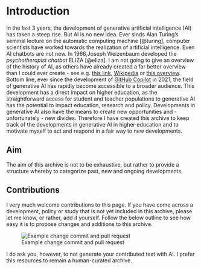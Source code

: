 # Introduction
In the last 3 years, the development of generative artificial intelligence (AI) has taken a steep rise. But AI is no new idea. Ever sinds Alan Turing's seminal lecture on the automatic computing machine [@turing], computer scientists have worked towards the realization of artificial intelligence. Even AI chatbots are not new. In 1966,Joseph Weizenbaum developed the *psychotherapist chatbot* ELIZA [@eliza]. I am not going to give an overview of the history of AI, as others have already created a far better overview than I could ever create - see e.g. [this link](https://toloka.ai/blog/history-of-generative-ai/), [Wikipedia](https://en.wikipedia.org/wiki/Generative_artificial_intelligence) or [this overview](https://bernardmarr.com/a-simple-guide-to-the-history-of-generative-ai/). Bottom line, ever since the development of [GitHub Copilot](https://github.com/features/copilot) in 2021, the field of generative AI has rapidly become accessible to a broader audience. This development has a direct impact on higher education, as the straightforward access for student and teacher populations to generative AI has the potential to impact education, research and policy. Developments in generative AI also have the means to create new opportunities and - unfortunately - new divides. Therefore I have created this archive to keep track of the developments in generative AI in higher education and to motivate myself to act and respond in a fair way to new developments. 

## Aim
The aim of this archive is not to be exhaustive, but rather to provide a structure whereby to categorize past, new and ongoing developments. 

## Contributions
I very much welcome contributions to this page. If you have come across a development, policy or study that is not yet included in this archive, please let me know, or rather, add it yourself. Follow the below outline to see how easy it is to propose changes and additions to this archive. 

![Example change commit and pull request](img/contribute.gif)

I do ask you, however, to not generate your contributed text with AI. I prefer this resources to remain a human-curated archive. 
